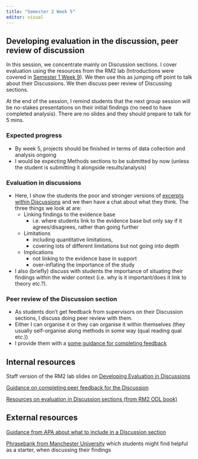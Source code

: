 ```yaml
---
title: "Semester 2 Week 5"
editor: visual
---
```


## Developing evaluation in the discussion, peer review of discussion 

In this session, we concentrate mainly on Discussion sections. I cover evaluation using the resources from the RM2 lab (Introductions were covered in [Semester 1 Week 9](https://ashleyerobertson.github.io/group_supervision/sem1wk9.html)). We then use this as jumping off point to talk about their Discussions. We then discuss peer review of Discussing sections.

At the end of the session, I remind students that the next group session will be no-stakes presentations on their initial findings (no need to have completed analysis). There are no slides and they should prepare to talk for 5 mins.

### Expected progress

-   By week 5, projects should be finished in terms of data collection and analysis ongoing
-   I would be expecting Methods sections to be submitted by now (unless the student is submitting it alongside results/analysis)

### Evaluation in discussions

-   Here, I show the students the poor and stronger versions of [excerpts within Discussions](https://gla-my.sharepoint.com/:p:/g/personal/ashley_robertson_glasgow_ac_uk/Eb-chzz3EvJIoBK5TA5SVPABtu8PhcfmV91U9FaehaGhFg?e=6UBAyc) and we then have a chat about what they think. The three things we look at are:
    -   Linking findings to the evidence base
        -   i.e. where students link to the evidence base but only say if it agrees/disagrees, rather than going further
    -   Limitations
        -   including quantitative limitations,
        -   covering lots of different limitations but not going into depth
    -   Implications
        -   not linking to the evidence base in support
        -   over-inflating the importance of the study
-   I also (briefly) discuss with students the importance of situating their findings within the wider context (i.e. why is it important/does it link to theory etc.?).

### Peer review of the Discussion section

-   As students don't get feedback from supervisors on their Discussion sections, I discuss doing peer review with them.
-   Either I can organise it or they can organise it within themselves (they usually self-organise along methods in some way (qual reading qual etc.))
-   I provide them with a [some guidance for completing feedback](https://gla-my.sharepoint.com/:w:/g/personal/ashley_robertson_glasgow_ac_uk/EVXw3yeJ3VdAnCDio29Mwl0B0m0FrkMGAtf85XJQIG4tYA?e=5QVmlB)

## Internal resources

Staff version of the RM2 lab slides on [Developing Evaluation in Discussions](https://gla-my.sharepoint.com/:p:/g/personal/ashley_robertson_glasgow_ac_uk/Eb-chzz3EvJIoBK5TA5SVPABtu8PhcfmV91U9FaehaGhFg?e=6UBAyc)

[Guidance on completing peer feedback for the Discussion](https://gla-my.sharepoint.com/:w:/g/personal/ashley_robertson_glasgow_ac_uk/EVXw3yeJ3VdAnCDio29Mwl0B0m0FrkMGAtf85XJQIG4tYA?e=5QVmlB)

[Resources on evaluation in Discussion sections (from RM2 ODL book)](https://wtoivo.github.io/RM2-ODL-quali-book/academic-writing.html#evaluation-in-discussions)

## External resources

[Guidance from APA about what to include in a Discussion section](https://www.apa.org/gradpsych/2006/01/findings)

[Phrasebank from Manchester University](https://www.phrasebank.manchester.ac.uk/discussing-findings/) which students might find helpful as a starter, when discussing their findings
